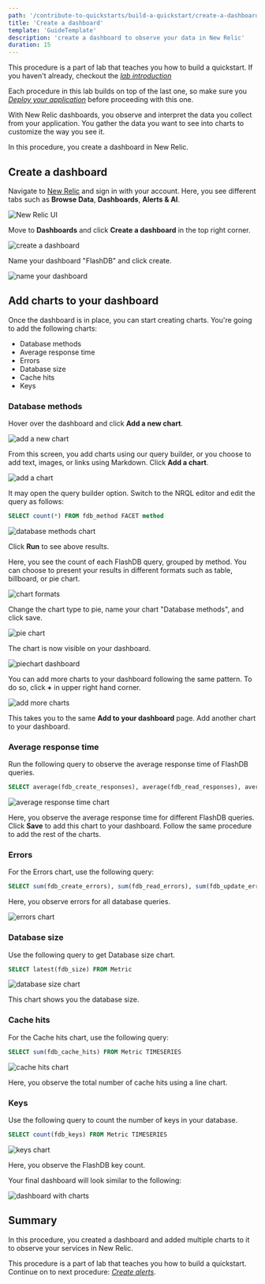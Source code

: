 ```yaml
---
path: '/contribute-to-quickstarts/build-a-quickstart/create-a-dashboard'
title: 'Create a dashboard'
template: 'GuideTemplate'
description: 'create a dashboard to observe your data in New Relic'
duration: 15
---
```


<Callout variant="course" title="Lab">

This procedure is a part of lab that teaches you how to build a quickstart. If you haven't already, checkout the [_lab introduction_](/contribute-to-quickstarts/build-a-quickstart)

Each procedure in this lab builds on top of the last one, so make sure you [_Deploy your application_](/contribute-to-quickstarts/build-a-quickstart/deploy-your-application) before proceeding with this one.

</Callout>

With New Relic dashboards, you observe and interpret the data you collect from your application. You gather the data you want to see into charts to customize the way you see it.

In this procedure, you create a dashboard in New Relic. 

## Create a dashboard

Navigate to [New Relic](https://one.newrelic.com/) and sign in with your account. Here, you see different tabs such as **Browse Data**, **Dashboards**, **Alerts & AI**. 

![New Relic UI](../../../images/contribute-to-quickstarts/newrelic-homepage.png)

Move to **Dashboards** and click **Create a dashboard** in the top right corner. 

![create a dashboard](../../../images/contribute-to-quickstarts/create-dashboard.png)

Name your dashboard "FlashDB" and click create.

![name your dashboard](../../../images/contribute-to-quickstarts/name-dashboard.png)

## Add charts to your dashboard

Once the dashboard is in place, you can start creating charts. You're going to add the following charts:
- Database methods
- Average response time
- Errors
- Database size
- Cache hits
- Keys

### Database methods

Hover over the dashboard and click **Add a new chart**.

![add a new chart](../../../images/contribute-to-quickstarts/add-new-chart.png)

From this screen, you add charts using our query builder, or you choose to add text, images, or links using Markdown. Click **Add a chart**.

![add a chart](../../../images/contribute-to-quickstarts/add-a-chart.png)

It may open the query builder option. Switch to the NRQL editor and edit the query as follows:

```sql
SELECT count(*) FROM fdb_method FACET method 
```

![database methods chart](../../../images/contribute-to-quickstarts/fdb-methods.png)

Click **Run** to see above results.

Here, you see the count of each FlashDB query, grouped by method. You can choose to present your results in different formats such as table, billboard, or pie chart. 

![chart formats](../../../images/contribute-to-quickstarts/chart-formats.png)

Change the chart type to pie, name your chart "Database methods", and click save.

![pie chart](../../../images/contribute-to-quickstarts/piechart.png)

The chart is now visible on your dashboard.

![piechart dashboard](../../../images/contribute-to-quickstarts/piechart-dashboard.png)

You can add more charts to your dashboard following the same pattern. To do so, click **+** in upper right hand corner. 

![add more charts](../../../images/contribute-to-quickstarts/add-more-charts.png)

This takes you to the same **Add to your dashboard** page. Add another chart to your dashboard.

### Average response time
Run the following query to observe the average response time of FlashDB queries. 

```sql
SELECT average(fdb_create_responses), average(fdb_read_responses), average(fdb_update_responses), average(fdb_delete_responses) FROM Metric TIMESERIES
```

![average response time chart](../../../images/contribute-to-quickstarts/average-response-time-chart.png ) 

Here, you observe the average response time for different FlashDB queries. Click **Save** to add this chart to your dashboard. Follow the same procedure to add the rest of the charts.

### Errors

For the Errors chart, use the following query:

```sql
SELECT sum(fdb_create_errors), sum(fdb_read_errors), sum(fdb_update_errors), sum(fdb_delete_errors) FROM Metric TIMESERIES
```

Here, you observe errors for all database queries.

![errors chart](../../../images/contribute-to-quickstarts/errors-chart.png )

### Database size

Use the following query to get Database size chart.

```sql
SELECT latest(fdb_size) FROM Metric
```

![database size chart](../../../images/contribute-to-quickstarts/latest-database-size.png )

This chart shows you the database size. 

### Cache hits

For the Cache hits chart, use the following query:

```sql
SELECT sum(fdb_cache_hits) FROM Metric TIMESERIES
```

![cache hits chart](../../../images/contribute-to-quickstarts/cache-hits-chart.png )

Here, you observe the total number of cache hits using a line chart.

### Keys

Use the following query to count the number of keys in your database.

```sql
SELECT count(fdb_keys) FROM Metric TIMESERIES
```

![keys chart](../../../images/contribute-to-quickstarts/keys-chart.png )

Here, you observe the FlashDB key count. 

Your final dashboard will look similar to the following:

![dashboard with charts](../../../images/contribute-to-quickstarts/final-flashdb-dashboard.png )

## Summary

In this procedure, you created a dashboard and added multiple charts to it to observe your services in New Relic.

<Callout variant="course" title="Lab">

This procedure is a part of lab that teaches you how to build a quickstart. Continue on to next procedure:  [_Create alerts_](/contribute-to-quickstarts/build-a-quickstart/create-alerts).

</Callout>